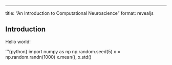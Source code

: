 ---
title: "An Introduction to Computational Neuroscience"
format: revealjs

## Introduction

Hello world! 

'''{python}
import numpy as np
np.random.seed(5)
x = np.random.randn(1000)
x.mean(), x.std()